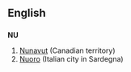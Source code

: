{{see|Appendix:Variations of 'nu'}}
==English==

==={{abbreviation}}===
'''NU'''

# [[Nunavut]] (Canadian territory)
# [[Nuoro]] (Italian city in Sardegna)